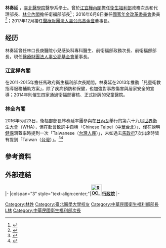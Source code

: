 {{Infobox Officeholder
|name           = 林奏延
|image name     = Lin Tzou-yien.jpg
| office = {{ROC}}第3任[[中華民國衛生福利部|衛生福利部]]部長
| premierroc     = [[林全|林全]]
| predecessor = [[蔣丙煌|蔣丙煌]]
| successor = [[陳時中|陳時中]]
| term_start = 2016年5月20日
| term_end =2017年2月7日
| premierroc1     = [[江宜樺|江宜樺]]
| predecessor1 = [[邱文達|邱文達]]（正任）
| successor1 = [[蔣丙煌|蔣丙煌]]（正任）
| term_start1 = 2014年10月3日
| term_end1 = 2014年10月21日<br>代理職務
|政黨  = {{Nonp}}
|配偶    = 楊端美
|性別     = 男
|國籍     = {{ROC}}
|出生日期 = {{birth date and age|1948|10|28}}
|出生地點 = 
| = [[臺北醫學大學|臺北醫學大學]]
}}
{{Infobox EPW
|educate = 
*[[臺北醫學院|臺北醫學院]]醫學系學士(1966年至1973年)
*水牛城紐約州立大學醫學院水牛城兒童醫院小兒感染科研究員(1981年至1982年)
*達拉斯德州大學醫學院達拉斯兒童醫院小兒感染科研究員(1982年至1984年)
|past=
*長庚兒童醫院副院長
*長庚大學醫院系小兒科教授
*[[衛福部|衛福部]]政務次長<br><span style="color: blue;">（2013年7月23日-2015年12月21日）</span>
*衛福部代理部長<br><span style="color: blue;">（2014年10月3日-2014年10月21日）</span>
*衛福部部長<br><span style="color: blue;">（2016年5月20日-2017年2月7日）</span>
*[[年金改革委員會|年金改革委員會]]委員
*衛福部少子化辦公室召集人<br><span style="color: blue;">（2017年4月12日－）</span><ref>不定期任務編組</ref>
*[[醫療財團法人辜公亮基金會|醫療財團法人辜公亮基金會]]董事長<br><span style="color: blue;">（2017年12月－）</span>
}}
'''林奏延'''{{BD|1948年|10月28日||}} ，[[臺北醫學院|臺北醫學院]]醫學系學士。曾於[[江宜樺內閣|江宜樺內閣]]擔任[[中華民國衛生福利部|衛生福利部]]政務次長和代理部長、[[林全內閣|林全內閣]]擔任衛福部部長<ref>{{cite news|author1=陳慧萍、林惠琴、吳亮儀|title=首波新內閣公布 林奏延掌衛福部|url=http://news.ltn.com.tw/news/focus/paper/976815|accessdate=2016-04-25|agency=自由時報|archive-date=2020-02-29|archive-url=https://web.archive.org/web/20200229215045/https://news.ltn.com.tw/news/focus/paper/976815|dead-url=no}}</ref>；2016年6月8日兼任[[國家年金改革委員會|國家年金改革委員會]]委員<ref>{{Cite web |url=http://www.businesstoday.com.tw/article-content-80392-156285 |title=年金改革委員會 他們的共識在哪？ 今周刊 2016/06/30 |access-date=2016-07-26 |archive-date=2016-08-08 |archive-url=https://web.archive.org/web/20160808124656/http://www.businesstoday.com.tw/article-content-80392-156285 |dead-url=no }}</ref>；2017年12月接任[[醫療財團法人辜公亮基金會|醫療財團法人辜公亮基金會]]董事長。

==经历==
林奏延曾任林口長庚醫院小兒感染科專科醫生、前衛福部政務次長、前衛福部部長，現任[[醫療財團法人辜公亮基金會|醫療財團法人辜公亮基金會]]董事長。

===江宜樺內閣===
{{main|马英九政府|江宜樺內閣}}
在2011-2015年擔任馬政府衛生福利部次長期間，林奏延在2013年推動「兒童衛教指導服務補助方案」，除了疾病預防和保健，也加強對事故傷害與居家安全的宣導；2014年則催生四家通過衛福部審核、正式掛牌的兒童醫院。

===林全內閣===
{{main|蔡英文政府|林全內閣}}
2016年5月23日，衛福部部長林奏延率團參與在[[日內瓦|日內瓦]]舉行的第六十九屆[[世界衛生大會|世界衛生大會]]（WHA），但在赴會致詞中自稱「Chinese Taipei（[[中華台北|中華台北]]）」、僅在說明[[全民健康保險|健保]]涵蓋率時提到一次「Taiwanese（[[台灣人民|台灣人民]]）」，未如過去[[馬政府|馬政府]]7次出席時皆有提到「Taiwan（[[台灣|台灣]]）」。<ref>{{Cite web |url=http://news.ltn.com.tw/news/politics/breakingnews/1710866 |title=藍批綠轉彎接受中華台北 兩套標準國人難接受 |access-date=2017-02-21 |archive-date=2016-08-09 |archive-url=https://web.archive.org/web/20160809203233/http://news.ltn.com.tw/news/politics/breakingnews/1710866 |dead-url=no }}</ref><ref>{{Cite web |url=http://www.mofa.gov.tw/igo/News_Content.aspx?n=9400562D816109A3&sms=ADD0103E4E4C4569&s=CADFA9910638DE91 |title=2016年第69屆WHA 衛生福利部長演說稿(中英文) |access-date=2017-07-14 |archive-date=2019-08-31 |archive-url=https://web.archive.org/web/20190831063613/https://www.mofa.gov.tw/igo/News_Content.aspx?n=9400562D816109A3&sms=ADD0103E4E4C4569&s=CADFA9910638DE91 |dead-url=no }}</ref>

==參考資料==
{{Reflist}}

== 外部連結 ==

{{commons cat|Lin Tzou-yien}}
{{start box}}
{{s-gov|roc}}
|-
|colspan="3" style="text-align:center;"|'''[[File:ROC_Executive_Yuan_Logo.svg|35px]][[行政院|行政院]]'''
|-
{{s-before|[[邱文達|邱文達]]}}
{{s-title|[[中華民國衛生福利部|衛生福利部部長]]<br /><small>代理<br>2014年10月3日－2014年10月22日}}
{{s-after|[[蔣丙煌|蔣丙煌]]}}
{{s-before|[[蔣丙煌|蔣丙煌]]}}
{{s-title|[[中華民國衛生福利部|衛生福利部部長]]<br /><small>第三任<br>2016年5月20日－2017年2月9日}}
{{s-after|[[陳時中_(政治人物)|陳時中]]}}
{{end box}}
{{江宜樺內閣}}
{{林全內閣}}
{{DEFAULTSORT:Lin林}}

[[Category:林姓|Category:林姓]]
[[Category:臺北醫學大學校友|Category:臺北醫學大學校友]]
[[Category:中華民國衛生福利部部長|Category:中華民國衛生福利部部長]]
[[Category:總統府國家年金改革委員會委員|L林]]
[[Category:中華民國衛生福利部次長|Category:中華民國衛生福利部次長]]